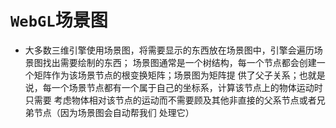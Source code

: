 # `WebGL`场景图

* 大多数三维引擎使用场景图，将需要显示的东西放在场景图中，引擎会遍历场景图找出需要绘制的东西；
场景图通常是一个树结构，每一个节点都会创建一个矩阵作为该场景节点的根变换矩阵；场景图为矩阵提
供了父子关系；也就是说，每一个场景节点都有一个属于自己的坐标系，计算该节点上的物体运动时只需要
考虑物体相对该节点的运动而不需要顾及其他非直接的父系节点或者兄弟节点（因为场景图会自动帮我们
处理它）
